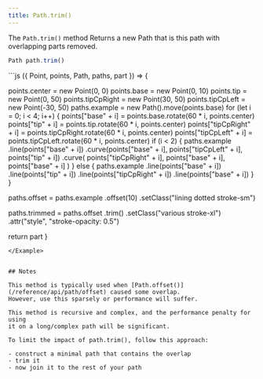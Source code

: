 ```yaml
---
title: Path.trim()
---
```


The `Path.trim()` method Returns a new Path that is this path with overlapping
parts removed.

```js
Path path.trim()
```



<Example caption="Example of the Path.trim() method">
```js
({ Point, points, Path, paths, part }) => {

  points.center = new Point(0, 0)
  points.base = new Point(0, 10)
  points.tip = new Point(0, 50)
  points.tipCpRight = new Point(30, 50)
  points.tipCpLeft = new Point(-30, 50)
  paths.example = new Path().move(points.base)
  for (let i = 0; i < 4; i++) {
    points["base" + i] = points.base.rotate(60 * i, points.center)
    points["tip" + i] = points.tip.rotate(60 * i, points.center)
    points["tipCpRight" + i] = points.tipCpRight.rotate(60 * i, points.center)
    points["tipCpLeft" + i] = points.tipCpLeft.rotate(60 * i, points.center)
    if (i < 2) {
      paths.example
        .line(points["base" + i])
        .curve(points["base" + i], points["tipCpLeft" + i], points["tip" + i])
        .curve(
          points["tipCpRight" + i],
          points["base" + i],
          points["base" + i]
        )
    } else {
      paths.example
        .line(points["base" + i])
        .line(points["tip" + i])
        .line(points["tipCpRight" + i])
        .line(points["base" + i])
    }
  }

  paths.offset = paths.example
    .offset(10)
    .setClass("lining dotted stroke-sm")

  paths.trimmed = paths.offset
    .trim()
    .setClass("various stroke-xl")
    .attr("style", "stroke-opacity: 0.5")

  return part
}
```
</Example>


## Notes

This method is typically used when [Path.offset()](/reference/api/path/offset) caused some overlap.
However, use this sparsely or performance will suffer.

This method is recursive and complex, and the performance penalty for using
it on a long/complex path will be significant.

To limit the impact of path.trim(), follow this approach:

- construct a minimal path that contains the overlap
- trim it
- now join it to the rest of your path
